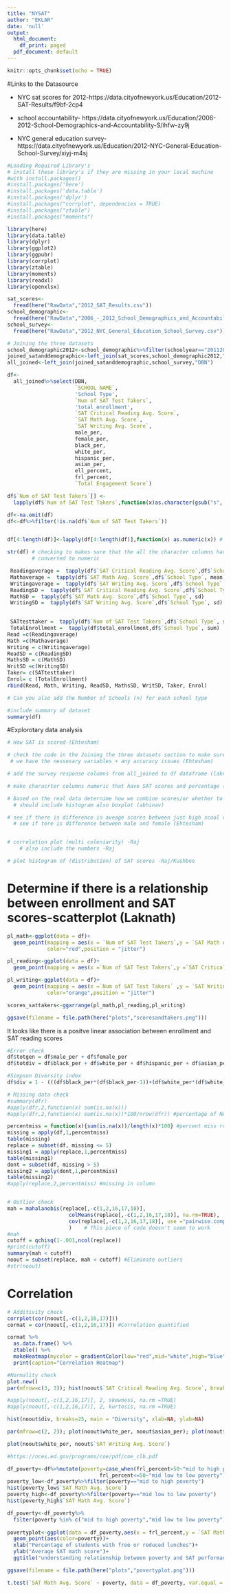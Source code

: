 ```yaml
---
title: "NYSAT"
author: "EKLAR"
date: 'null'
output:
  html_document:
    df_print: paged
  pdf_document: default
---
```


```r
knitr::opts_chunk$set(echo = TRUE)
```

#Links to the Datasource

+ NYC sat scores for 2012-https://data.cityofnewyork.us/Education/2012-SAT-Results/f9bf-2cp4

+ school accountability- https://data.cityofnewyork.us/Education/2006-2012-School-Demographics-and-Accountability-S/ihfw-zy9j

+ NYC general education survey-https://data.cityofnewyork.us/Education/2012-NYC-General-Education-School-Survey/xiyj-m4sj


```r
#Loading Required Library's
# install these library's if they are missing in your local machine
#with install.packages()
#install.packages('here')
#install.packages('data.table')
#install.packages('dplyr')
#install.packages("corrplot", dependencies = TRUE)
#install.packages("ztable")
#install.packages("moments")

library(here) 
library(data.table)
library(dplyr)
library(ggplot2)
library(ggpubr)
library(corrplot)
library(ztable)
library(moments)
library(readxl)
library(openxlsx)
```

```r
sat_scores<-
  fread(here("RawData","2012_SAT_Results.csv"))
school_demographic<-
  fread(here("RawData","2006_-_2012_School_Demographics_and_Accountability_Snapshot.csv"))
school_survey<-
  fread(here("RawData","2012_NYC_General_Education_School_Survey.csv"))
```

```r
# Joining the three datasets
school_demographic2012<-school_demographic%>%filter(schoolyear=="20112012")
joined_satanddemographic<-left_join(sat_scores,school_demographic2012,"DBN")
all_joined<-left_join(joined_satanddemographic,school_survey,"DBN")

df<- 
  all_joined%>%select(DBN,
                      `SCHOOL NAME`,
                      'School Type',
                      `Num of SAT Test Takers`,
                      'total_enrollment',
                      `SAT Critical Reading Avg. Score`,
                      `SAT Math Avg. Score`,
                      `SAT Writing Avg. Score`,
                      male_per,
                      female_per,
                      black_per,
                      white_per,
                      hispanic_per,
                      asian_per,
                      ell_percent,
                      frl_percent,
                      `Total Engagement Score`) 

df$`Num of SAT Test Takers`[] <- 
  lapply(df$`Num of SAT Test Takers`,function(x)as.character(gsub("s", NA, x))) #replacing "s" with NA's

df<-na.omit(df)
df<-df%>%filter(!is.na(df$`Num of SAT Test Takers`))


df[4:length(df)]<-lapply(df[4:length(df)],function(x) as.numeric(x)) # converting 

str(df) # checking to makes sure that the all the character columns have been 
        # converted to numeric

```

```r
 Readingaverage =  tapply(df$`SAT Critical Reading Avg. Score`,df$`School Type`, mean)
 Mathaverage =  tapply(df$`SAT Math Avg. Score`,df$`School Type`, mean)
 Writingaverage =  tapply(df$`SAT Writing Avg. Score`,df$`School Type`, mean)
 ReadingSD =  tapply(df$`SAT Critical Reading Avg. Score`,df$`School Type`, sd)
 MathSD =  tapply(df$`SAT Math Avg. Score`,df$`School Type`, sd)
 WritingSD =  tapply(df$`SAT Writing Avg. Score`,df$`School Type`, sd)

 
 SATtesttaker =  tapply(df$`Num of SAT Test Takers`,df$`School Type`, sum)
 TotalEnrollment =  tapply(df$total_enrollment,df$`School Type`, sum)
Read =c(Readingaverage)
Math =c(Mathaverage)
Writing = c(Writingaverage)
ReadSD = c(ReadingSD)
MathsSD = c(MathSD) 
WritSD =c(WritingSD)
Taker= c(SATtesttaker)
Enrol= c (TotalEnrollment)
rbind(Read, Math, Writing, ReadSD, MathsSD, WritSD, Taker, Enrol)

# Can you also add the Number of Schools (n) for each school type
```




```r
#include summary of dataset 
summary(df)   
```

#Explorotary data analysis

```r
# How SAT is scored-(Ehtesham)

# check the code in the Joining the three datasets section to make sure that 
 # we have the nessesary variables + any accuracy issues (Ehtesham)

# add the survey response columns from all_joined to df dataframe (laknath)

# make characrter columns numeric that have SAT scores and percentage (Abinav)

# Based on the real data deternime how we combine scores/or whether to keep seperate (Abhinav)
  # should include histogram also boxplot (abhinav)

# see if there is difference in aveage scores between just high scool vs those other types
  # see if tere is difference between male and female (Ehtesham)


# correlation plot (multi coleniarity) -Raj
    # also include the numbers -Raj

# plot histogram of (distribution) of SAT scores -Raj/Kushboo

```  




# Determine if there is a relationship between enrollment and SAT scores-scatterplot (Laknath)
```r
pl_math<-ggplot(data = df)+
  geom_point(mapping = aes(x = `Num of SAT Test Takers`,y = `SAT Math Avg. Score`),
             color="red",position = "jitter")

pl_reading<-ggplot(data = df)+
  geom_point(mapping = aes(x =`Num of SAT Test Takers`,y =`SAT Critical Reading Avg. Score`),color="green",position = "jitter")

pl_writing<-ggplot(data = df)+
  geom_point(mapping = aes(x =`Num of SAT Test Takers` ,y = `SAT Writing Avg. Score`),
             color="orange",position = "jitter")

scores_sattakers<-ggarrange(pl_math,pl_reading,pl_writing)

ggsave(filename = file.path(here("plots","scoresandtakers.png")))
```
It looks like there is a positve linear association between enrollment and SAT reading scores

```r
#Error check
df$totgen = df$male_per + df$female_per
df$totdiv = df$black_per + df$white_per + df$hispanic_per + df$asian_per

#Simpson Diversity index
df$div = 1 - (((df$black_per*(df$black_per-1))+(df$white_per*(df$white_per-1))+(df$hispanic_per*(df$hispanic_per-1))+(df$asian_per*(df$asian_per-1)))/9900)

# Missing data check
#summary(dfr)
#apply(dfr,2,function(x) sum(is.na(x)))
#apply(dfr,2,function(x) sum(is.na(x))*100/nrow(dfr)) #percentage of NAs

percentmiss = function(x){sum(is.na(x))/length(x)*100} #percent miss row
missing = apply(df,1,percentmiss)
table(missing)
replace = subset(df, missing <= 5)
missing1 = apply(replace,1,percentmiss)
table(missing1)
dont = subset(df, missing > 5)
missing2 = apply(dont,1,percentmiss)
table(missing2)
#apply(replace,2,percentmiss) #missing in column


# Outlier check
mah = mahalanobis(replace[,-c(1,2,16,17,18)],
                    colMeans(replace[,-c(1,2,16,17,18)], na.rm=TRUE),
                    cov(replace[,-c(1,2,16,17,18)], use ="pairwise.complete.obs")
                    )    # This piece of code doesn't seem to work
#mah
cutoff = qchisq(1-.001,ncol(replace))
#print(cutoff)
summary(mah < cutoff)
noout = subset(replace, mah < cutoff) #Eliminate outliers
#str(noout)
```
# Correlation
```r
# Additivity check
corrplot(cor(noout[,-c(1,2,16,17)]))
cormat = cor(noout[,-c(1,2,16,17)]) #Correlation quantified

cormat %>%
  as.data.frame() %>%
  ztable() %>% 
  makeHeatmap(mycolor = gradientColor(low="red",mid="white",high="blue")) %>%
  print(caption="Correlation Heatmap")
```

```r
#Normality check
plot.new()
par(mfrow=c(3, 3)); hist(noout$`SAT Critical Reading Avg. Score`, breaks=15, main = "SAT Reading", xlab=NA, ylab=NA); hist(noout$`SAT Math Avg. Score`, breaks=15, main = "SAT Math", xlab=NA, ylab=NA); hist(noout$`SAT Writing Avg. Score`, breaks=15, main = "SAT Writing", xlab=NA, ylab=NA); hist(noout$ell_percent, breaks=15, main = "ELL", xlab=NA, ylab=NA); hist(noout$frl_percent, breaks=15, main = "FRL", xlab=NA, ylab=NA); hist(noout$female_per, breaks=15, main = "Female %", xlab=NA, ylab=NA); hist(noout$white_per, breaks=15, main = "White %", xlab=NA, ylab=NA); hist(noout$black_per, breaks=15, main = "Black %", xlab=NA, ylab=NA); hist(noout$asian_per, breaks=15, main = "Asian %", xlab=NA, ylab=NA)

#apply(noout[,-c(1,2,16,17)], 2, skewness, na.rm =TRUE)
#apply(noout[,-c(1,2,16,17)], 2, kurtosis, na.rm =TRUE)

hist(noout$div, breaks=25, main = "Diversity", xlab=NA, ylab=NA)

par(mfrow=c(2, 2)); plot(noout$white_per, noout$asian_per); plot(noout$white_per, noout$black_per); plot(noout$hispanic_per, noout$black_per); plot(noout$hispanic_per, noout$asian_per)

plot(noout$white_per, noout$`SAT Writing Avg. Score`)

```

```r
#https://nces.ed.gov/programs/coe/pdf/coe_clb.pdf

df_poverty<-df%>%mutate(poverty=case_when(frl_percent>50~"mid to high poverty",
                              frl_percent<=50~"mid low to low poverty"))
poverty_low<-df_poverty%>%filter(poverty=="mid to high poverty")
hist(poverty_low$`SAT Math Avg. Score`)
poverty_high<-df_poverty%>%filter(poverty=="mid low to low poverty")
hist(poverty_high$`SAT Math Avg. Score`)

df_poverty<-df_poverty%>%
  filter(poverty %in% c("mid to high poverty","mid low to low poverty"))
  
povertyplot<-ggplot(data = df_poverty,aes(x = frl_percent,y = `SAT Math Avg. Score`))+
  geom_point(aes(color=poverty))+
  xlab("Percentage of students with free or reduced lunches")+
  ylab("Average SAT math score")+
  ggtitle("understanding relationship between poverty and SAT performance")

ggsave(filename = file.path(here("plots","povertyplot.png")))

t.test(`SAT Math Avg. Score` ~ poverty, data = df_poverty, var.equal = FALSE)

```


```r





















```
```r





















```
```r





















```
```r





















```
